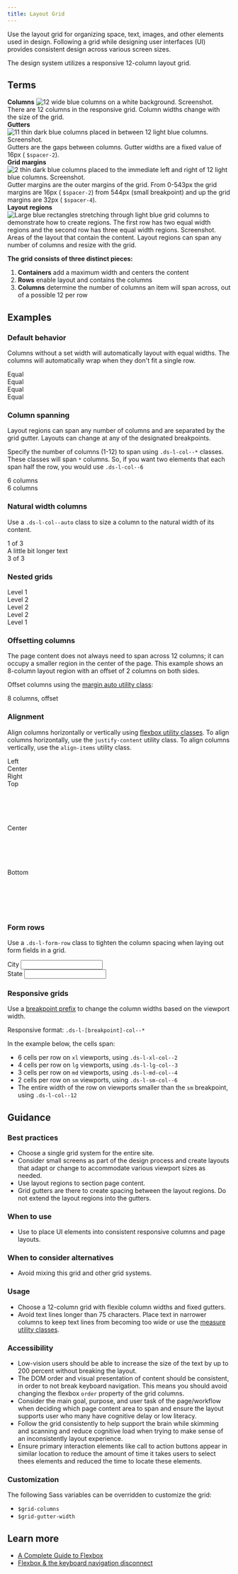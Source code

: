 ```yaml
---
title: Layout Grid
---
```



Use the layout grid for organizing space, text, images, and other elements used in design. Following a grid while designing user interfaces (UI) provides consistent design across various screen sizes.

The design system utilizes a responsive 12-column layout grid.

## Terms

<div class="ds-u-measure--wide">
  <div class="ds-l-row ">
    <div class="ds-l-col--6 ds-u-margin-bottom--2">
      <strong>Columns</strong>
      <img
        alt="12 wide blue columns on a white background. Screenshot."
        src={columnsImg}
        class="ds-u-border--1"
      />
      <span class="ds-u-font-size--sm">
        There are 12 columns in the responsive grid. Column widths change with the size of the grid.
      </span>
    </div>
    <div class="ds-l-col--6 ds-u-margin-bottom--2">
      <strong>Gutters</strong>
      <img
        alt="11 thin dark blue columns placed in between 12 light blue columns. Screenshot."
        src={guttersImg}
        class="ds-u-border--1"
      />
      <span class="ds-u-font-size--sm">
        Gutters are the gaps between columns. Gutter widths are a fixed value of 16px (
        <code>$spacer-2</code>).
      </span>
    </div>
  </div>
  <div class="ds-l-row">
    <div class="ds-l-col--6 ds-u-margin-bottom--2">
      <strong>Grid margins</strong>
      <img
        alt="2 thin dark blue columns placed to the immediate left and right of 12 light blue columns. Screenshot."
        src={gridMarginsImg}
        class="ds-u-border--1"
      />
      <span class="ds-u-font-size--sm">
        Gutter margins are the outer margins of the grid. From 0-543px the grid margins are 16px (
        <code>$spacer-2</code>) from 544px (small breakpoint) and up the grid margins are 32px (
        <code>$spacer-4</code>).
      </span>
    </div>
    <div class="ds-l-col--6 ds-u-margin-bottom--2">
      <strong>Layout regions</strong>
      <img
        alt="Large blue rectangles stretching through light blue grid columns to demonstrate how to create regions. The first row has two equal width regions and the second row has three equal width regions. Screenshot."
        src={layoutRegionsImg}
        class="ds-u-border--1"
      />
      <span class="ds-u-font-size--sm">
        Areas of the layout that contain the content. Layout regions can span any number of columns
        and resize with the grid.
      </span>
    </div>
  </div>
</div>

**The grid consists of three distinct pieces:**

1. **Containers** add a maximum width and centers the content
1. **Rows** enable layout and contains the columns
1. **Columns** determine the number of columns an item will span across, out of a possible 12 per row

## Examples

### Default behavior

Columns without a set width will automatically layout with equal widths. The columns will automatically wrap when they don't fit a single row.

<EmbeddedExample>
  <section class="ds-l-container example-grid">
    <div class="ds-l-row">
      <div class="ds-l-col">Equal</div>
      <div class="ds-l-col">Equal</div>
      <div class="ds-l-col">Equal</div>
      <div class="ds-l-col">Equal</div>
    </div>
  </section>
</EmbeddedExample>

### Column spanning

Layout regions can span any number of columns and are separated by the grid gutter. Layouts can change at any of the designated breakpoints.

Specify the number of columns (1-12) to span using `.ds-l-col--*` classes. These classes will span `*` columns. So, if you want two elements that each span half the row, you would use `.ds-l-col--6`

<EmbeddedExample>
  <section class="ds-l-container example-grid">
    <div class="ds-l-row">
      <div class="ds-l-col--6">6 columns</div>
      <div class="ds-l-col--6">6 columns</div>
    </div>
  </section>
</EmbeddedExample>

### Natural width columns

Use a `.ds-l-col--auto` class to size a column to the natural width of its content.

<EmbeddedExample>
  <section class="ds-l-container example-grid">
    <div class="ds-l-row">
      <div class="ds-l-col--auto">1 of 3</div>
      <div class="ds-l-col--auto">A little bit longer text</div>
      <div class="ds-l-col--auto">3 of 3</div>
    </div>
  </section>
</EmbeddedExample>

### Nested grids

<EmbeddedExample>
  <section class="ds-l-container example-grid">
    <div class="ds-l-row">
      <div class="ds-l-col--9">
        Level 1
        <div class="ds-l-row">
          <article class="ds-l-col--4">Level 2</article>
          <article class="ds-l-col--4">Level 2</article>
          <article class="ds-l-col--4">Level 2</article>
        </div>
      </div>
      <div class="ds-l-col--3">Level 1</div>
    </div>
  </section>
</EmbeddedExample>

### Offsetting columns

The page content does not always need to span across 12 columns; it can occupy a smaller region in the center of the page. This example shows an 8-column layout region with an offset of 2 columns on both sides.

Offset columns using the [margin auto utility class](/utilities/margin/):

<EmbeddedExample>
  <section class="ds-l-container example-grid">
    <div class="ds-l-row">
      <div class="ds-l-col--8 ds-u-margin-left--auto ds-u-margin-right--auto">
        8 columns, offset
      </div>
    </div>
  </section>
</EmbeddedExample>

### Alignment

Align columns horizontally or vertically using [flexbox utility classes](/utilities/flexbox/). To align columns horizontally, use the `justify-content` utility class. To align columns vertically, use the `align-items` utility class.

<EmbeddedExample>
  <section class="ds-l-container example-grid">
    <div class="ds-l-row ds-u-justify-content--start ds-u-border--1 ds-u-padding--1 ds-u-margin-y--2">
      <div class="ds-l-col--3">Left</div>
    </div>
    <div class="ds-l-row ds-u-justify-content--center ds-u-border--1 ds-u-padding--1 ds-u-margin-y--2">
      <div class="ds-l-col--3">Center</div>
    </div>
    <div class="ds-l-row ds-u-justify-content--end ds-u-border--1 ds-u-padding--1 ds-u-margin-y--2">
      <div class="ds-l-col--3">Right</div>
    </div>
    <div
      class="ds-l-row ds-u-align-items--start ds-u-border--1 ds-u-padding--1 ds-u-margin-y--2"
      style="height: 100px"
    >
      <div class="ds-l-col--3">Top</div>
    </div>
    <div
      class="ds-l-row ds-u-align-items--center ds-u-border--1 ds-u-padding--1 ds-u-margin-y--2"
      style="height: 100px"
    >
      <div class="ds-l-col--3">Center</div>
    </div>
    <div
      class="ds-l-row ds-u-align-items--end ds-u-border--1 ds-u-padding--1 ds-u-margin-y--2"
      style="height: 100px"
    >
      <div class="ds-l-col--3">Bottom</div>
    </div>
  </section>
</EmbeddedExample>

### Form rows

Use a `.ds-l-form-row` class to tighten the column spacing when laying out form fields in a grid.

<EmbeddedExample>
  <section class="example-grid">
    <div class="ds-l-form-row">
      <div class="ds-l-col--auto">
        <label class="ds-c-label ds-u-margin-top--0" for="city">
          City
        </label>
        <input class="ds-c-field" type="text" id="city" name="city" />
      </div>
      <div class="ds-l-col--auto">
        <label class="ds-c-label ds-u-margin-top--0" for="state">
          State
        </label>
        <input class="ds-c-field" type="text" id="state" name="state" />
      </div>
    </div>
  </section>
</EmbeddedExample>

### Responsive grids

Use a [breakpoint prefix](/foundation/layout-grid/responsive-design/) to change the column widths based on the viewport width.

Responsive format: `.ds-l-[breakpoint]-col--*`

In the example below, the cells span:

- 6 cells per row on `xl` viewports, using `.ds-l-xl-col--2`
- 4 cells per row on `lg` viewports, using `.ds-l-lg-col--3`
- 3 cells per row on `md` viewports, using `.ds-l-md-col--4`
- 2 cells per row on `sm` viewports, using `.ds-l-sm-col--6`
- The entire width of the row on viewports smaller than the `sm` breakpoint, using `.ds-l-col--12`

<ResponsiveExample
  storyId="utilities-layout-grid--responsive-columns"
  title="Responsive layout grid example"
/>

## Guidance

### Best practices

- Choose a single grid system for the entire site.
- Consider small screens as part of the design process and create layouts that adapt or change to accommodate various viewport sizes as needed.
- Use layout regions to section page content.
- Grid gutters are there to create spacing between the layout regions. Do not extend the layout regions into the gutters.

### When to use

- Use to place UI elements into consistent responsive columns and page layouts.

### When to consider alternatives

- Avoid mixing this grid and other grid systems.

### Usage

- Choose a 12-column grid with flexible column widths and fixed gutters.
- Avoid text lines longer than 75 characters. Place text in narrower columns to keep text lines from becoming too wide or use the [measure utility classes]({{root}}/utilities/measure).

### Accessibility

- Low-vision users should be able to increase the size of the text by up to 200 percent without breaking the layout.
- The DOM order and visual presentation of content should be consistent, in order to not break keyboard navigation. This means you should avoid changing the flexbox `order` property of the grid columns.
- Consider the main goal, purpose, and user task of the page/workflow when deciding which page content area to span and ensure the layout supports user who many have cognitive delay or low literacy.
- Follow the grid consistently to help support the brain while skimming and scanning and reduce cognitive load when trying to make sense of an inconsistently layout experience.
- Ensure primary interaction elements like call to action buttons appear in similar location to reduce the amount of time it takes users to select thees elements and reduced the time to locate these elements.

### Customization

The following Sass variables can be overridden to customize the grid:

- `$grid-columns`
- `$grid-gutter-width`

## Learn more

- [A Complete Guide to Flexbox](https://css-tricks.com/snippets/css/a-guide-to-flexbox/)
- [Flexbox & the keyboard navigation disconnect](https://tink.uk/flexbox-the-keyboard-navigation-disconnect/)
